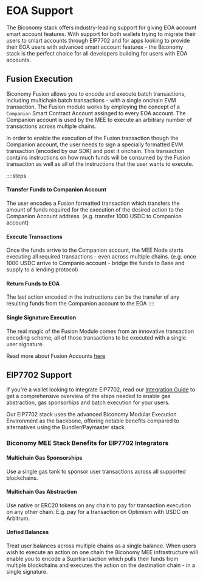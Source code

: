 


# EOA Support 
The Biconomy stack offers industry-leading support for giving EOA account smart account features. With support for 
both wallets trying to migrate their users to smart accounts through EIP7702 and for apps looking to provide their 
EOA users with advanced smart account features - the Biconomy stack is the perfect choice for all developers building
for users with EOA accounts.

## Fusion Execution

Biconomy Fusion allows you to encode and execute batch transactions, including multichain batch transactions - with a single
onchain EVM transaction. The Fusion module works by employing the concept of a `Companion` Smart Contract Account assinged 
to every EOA account. The Companion account is used by the MEE to execute an arbitrary number of transactions across
multiple chains. 

In order to enable the execution of the Fusion transaction though the Companion account, the user needs to sign a specially
formatted EVM transaction (encoded by our SDK) and post it onchain. This transaction contains instructions on how much
funds will be consumed by the Fusion transaction as well as all of the instructions that the user wants to execute.


::::steps
#### Transfer Funds to Companion Account
The user encodes a Fusion formatted transaction which transfers the amount of funds required for the execution of the 
desired action to the Companion Account address. (e.g. transfer 1000 USDC to Companion account)

#### Execute Transactions
Once the funds arrive to the Companion account, the MEE Node starts executing all required transactions - even across 
multiple chains. (e.g. once 1000 USDC arrive to Companio account - bridge the funds to Base and supply to a lending protocol)

#### Return Funds to EOA
The last action encoded in the instructions can be the transfer of any resulting funds from the Companion account to the 
EOA
::::


#### Single Signature Execution 

The real magic of the Fusion Module comes from an innovative transaction encoding scheme, all of those transactions to be
executed with a single user signature. 

Read more about Fusion Accounts [here](https://ethresear.ch/t/fusion-module-7702-alternative-with-no-protocol-changes/20949)


## EIP7702 Support
If you're a wallet looking to integrate EIP7702, read our [Integration Guide](/eip7702/wallet-guide) to get a comprehensive
overview of the steps needed to enable gas abstraction, gas sponsorhips and batch execution for your users.

Our EIP7702 stack uses the advanced Biconomy Modular Execution Environment as the backbone, offering notable benefits 
compared to alternatives using the Bundler/Paymaster stack. 

### Biconomy MEE Stack Benefits for EIP7702 Integrators

#### **Multichain Gas Sponsorships**

  Use a single gas tank to sponsor user transactions across all supported blockchains.

#### **Multichain Gas Abstraction**

  Use native or ERC20 tokens on any chain to pay for transaction execution on any other chain. E.g. pay for 
  a transaction on Optimism with USDC on Arbitrum.

#### **Unfied Balances**

  Treat user balances across multiple chains as a single balance. When users wish to execute an action on one chain
  the Biconomy MEE infrastructure will enable you to encode a Suprtransaction which pulls their funds from multiple
  blockchains and executes the action on the destination chain - in a single signature. 